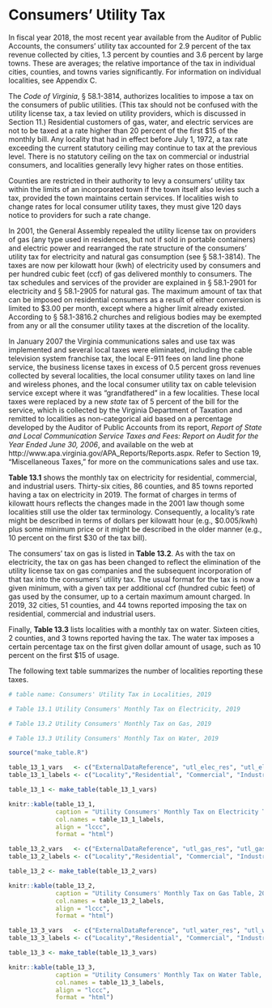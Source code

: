# Consumers' Utility Tax

In fiscal year 2018, the most recent year available from the Auditor of Public Accounts, the consumers’ utility tax accounted for 2.9 percent of the tax revenue collected by cities, 1.3 percent by counties and 3.6 percent by large towns. These are averages; the relative importance of the tax in individual cities, counties, and towns varies significantly. For information on individual localities, see Appendix C.

The *Code of Virginia*, § 58.1-3814, authorizes localities to impose a tax on the consumers of public utilities. (This tax should not be confused with the utility license tax, a tax levied on utility providers, which is discussed in Section 11.) Residential customers of gas, water, and electric services are not to be taxed at a rate higher than 20 percent of the first \$15 of the monthly bill. Any locality that had in effect before July 1, 1972, a tax rate exceeding the current statutory ceiling may continue to tax at the previous level. There is no statutory ceiling on the tax on commercial or industrial consumers, and localities generally levy higher rates on those entities.

Counties are restricted in their authority to levy a consumers’ utility tax within the limits of an incorporated town if the town itself also levies such a tax, provided the town maintains certain services. If localities wish to change rates for local consumer utility taxes, they must give 120 days notice to providers for such a rate change.

In 2001, the General Assembly repealed the utility license tax on providers of gas (any type used in residences, but not if sold in portable containers) and electric power and rearranged the rate structure of the consumers’ utility tax for electricity and natural gas consumption (see § 58.1-3814). The taxes are now per kilowatt hour (kwh) of electricity used by consumers and per hundred cubic feet (ccf) of gas delivered monthly to consumers. The tax schedules and services of the provider are explained in § 58.1-2901 for electricity and § 58.1-2905 for natural gas. The maximum amount of tax that can be imposed on residential consumers as a result of either conversion is limited to \$3.00 per month, except where a higher limit already existed. According to § 58.1-3816.2 churches and religious bodies may be exempted from any or all the consumer utility taxes at the discretion of the locality.

In January 2007 the Virginia communications sales and use tax was implemented and several local taxes were eliminated, including the cable television system franchise tax, the local E-911 fees on land line phone service, the business license taxes in excess of 0.5 percent gross revenues collected by several localities, the local consumer utility taxes on land line and wireless phones, and the local consumer utility tax on cable television service except where it was “grandfathered” in a few localities. These local taxes were replaced by a new *state* tax of 5 percent of the bill for the service, which is collected by the Virginia Department of Taxation and remitted to localities as non-categorical aid based on a percentage developed by the Auditor of Public Accounts from its report, *Report of State and Local Communication Service Taxes and Fees: Report on Audit for the Year Ended June 30, 2006*, and available on the web at http://www.apa.virginia.gov/APA_Reports/Reports.aspx. Refer to Section 19, “Miscellaneous Taxes,” for more on the communications sales and use tax.

**Table 13.1** shows the monthly tax on electricity for residential, commercial, and industrial users. Thirty-six cities, 86 counties, and 85 towns reported having a tax on electricity in 2019. The format of charges in terms of kilowatt hours reflects the changes made in the 2001 law though some localities still use the older tax terminology. Consequently, a locality’s rate might be described in terms of dollars per kilowatt hour (e.g., \$0.005/kwh) plus some minimum price or it might be described in the older manner (e.g., 10 percent on the first \$30 of the tax bill).

The consumers’ tax on gas is listed in **Table 13.2**. As with the tax on electricity, the tax on gas has been changed to reflect the elimination of the utility license tax on gas companies and the subsequent incorporation of that tax into the consumers’ utility tax. The usual format for the tax is now a given minimum, with a given tax per additional ccf (hundred cubic feet) of gas used by the consumer, up to a certain maximum amount charged. In 2019, 32 cities, 51 counties, and 44 towns reported imposing the tax on residential, commercial and industrial users.

Finally, **Table 13.3** lists localities with a monthly tax on water. Sixteen cities, 2 counties, and 3 towns reported having the tax. The water tax imposes a certain percentage tax on the first given dollar amount of usage, such as 10 percent on the first \$15 of usage.

The following text table summarizes the number of localities reporting these taxes.

```r
# table name: Consumers' Utility Tax in Localities, 2019
```

```r
# Table 13.1 Utility Consumers' Monthly Tax on Electricity, 2019

# Table 13.2 Utility Consumers' Monthly Tax on Gas, 2019

# Table 13.3 Utility Consumers' Monthly Tax on Water, 2019
```

```r
source("make_table.R")
```

```r
table_13_1_vars   <- c("ExternalDataReference", "utl_elec_res", "utl_elec_comm", "utl_elec_ind")
table_13_1_labels <- c("Locality","Residential", "Commercial", "Industrial")

table_13_1 <- make_table(table_13_1_vars)

knitr::kable(table_13_1, 
             caption = "Utility Consumers' Monthly Tax on Electricity Table, 2019", 
             col.names = table_13_1_labels, 
             align = "lccc",
             format = "html")
```

```r
table_13_2_vars   <- c("ExternalDataReference", "utl_gas_res", "utl_gas_comm", "utl_gas_ind")
table_13_2_labels <- c("Locality","Residential", "Commercial", "Industrial")

table_13_2 <- make_table(table_13_2_vars)

knitr::kable(table_13_2, 
             caption = "Utility Consumers' Monthly Tax on Gas Table, 2019", 
             col.names = table_13_2_labels, 
             align = "lccc",
             format = "html")
```

```r
table_13_3_vars   <- c("ExternalDataReference", "utl_water_res", "utl_water_comm", "utl_water_ind")
table_13_3_labels <- c("Locality","Residential", "Commercial", "Industrial")

table_13_3 <- make_table(table_13_3_vars)

knitr::kable(table_13_3, 
             caption = "Utility Consumers' Monthly Tax on Water Table, 2019", 
             col.names = table_13_3_labels, 
             align = "lccc",
             format = "html")
```
